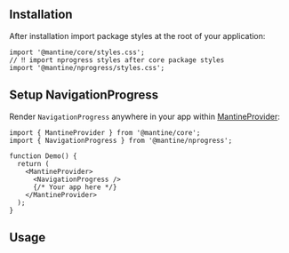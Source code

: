 

## Installation

<InstallScript packages="@mantine/nprogress" />

After installation import package styles at the root of your application:

```tsx
import '@mantine/core/styles.css';
// ‼️ import nprogress styles after core package styles
import '@mantine/nprogress/styles.css';
```

## Setup NavigationProgress

Render `NavigationProgress` anywhere in your app within [MantineProvider](/theming/mantine-provider/):

```tsx
import { MantineProvider } from '@mantine/core';
import { NavigationProgress } from '@mantine/nprogress';

function Demo() {
  return (
    <MantineProvider>
      <NavigationProgress />
      {/* Your app here */}
    </MantineProvider>
  );
}
```

## Usage

<Demo data={NprogressDemos.usage} />

